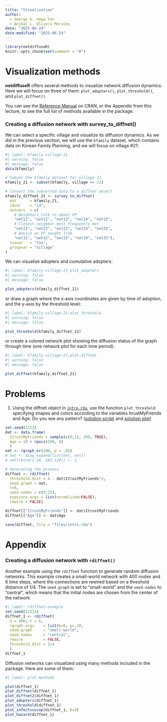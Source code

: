 ```yaml
---
title: "Visualization"
author: 
  - George G. Vega Yon
  - Aníbal L. Olivera Morales
date: "2025-06-24"
date-modified: "2025-06-24"
---
```


```r
library(netdiffuseR)
knitr::opts_chunk$set(comment = "#")
```


# Visualization methods

__netdiffuseR__ offers several methods to visualize network diffusion dynamics. Here we will focus on three of them: `plot_adopters()`, `plot_threshold()`, and `plot_diffnet()`.

You can see the [Reference Manual](https://cran.r-project.org/web/packages/netdiffuseR/netdiffuseR.pdf) on CRAN, or the Appendix from this lecture, to see the full list of methods available in the package.

### Creating a diffusion network with survey_to_diffnet()

We can select a specific village and visualize its diffusion dynamics. As we did in the previous section, we will use the `kfamily` dataset, which contains data on Korean Family Planning, and we will focus on village #21:

```r
#| label: kfamily-village-21
#| warning: false
#| message: false
data(kfamily)

# Subset the kfamily dataset for village 21
kfamily_21 <- subset(kfamily, village == 21)

# Convert the subsetted data to a diffnet object
kfamily_diffnet_21 <- survey_to_diffnet(
  dat      = kfamily_21,
  idvar    = "id",
  netvars  = c(
    # Neighbors talk to about FP
    "net11", "net12", "net13", "net14", "net15", 
    # Closest neighbor most frequently met
    "net21", "net22", "net23", "net24", "net25", 
    # Advice on FP sought from 
    "net31", "net32", "net33", "net34", "net35"), 
  toavar   = "toa",
  groupvar = "village"
)
```

We can visualize adopters and cumulative adopters:

```r
#| label: kfamily-village-21-plot_adopters
#| warning: false
#| message: false

plot_adopters(kfamily_diffnet_21)
```

or draw a graph where the x-axis coordinates are given by time of adoption, and the y-axis by the threshold level:

```r
#| label: kfamily-village-21-plot_threshold
#| warning: false
#| message: false

plot_threshold(kfamily_diffnet_21)
```

or create a colored network plot showing the diffusion status of the graph through time (one network plot for each time period):

```r
#| label: kfamily-village-21-plot_diffnet
#| warning: false
#| message: false

plot_diffnet(kfamily_diffnet_21)
```

# Problems

1.  Using the diffnet object in [`intro.rda`](files/intro.rda), use the function `plot_threshold` specifying shapes and colors according to the variables ItrustMyFriends and Age. Do you see any pattern? (<a href="files/intro-solutions.r" target="_blank">solution script</a> and <a href="files/intro-solutions.png" target="_blank">solution plot</a>)

```r
set.seed(1252)
dat <- data.frame(
  ItrustMyFriends = sample(c(0,1), 200, TRUE),
  Age = 10 + rpois(200, 4)
  )
net <- rgraph_er(200, p = .05)
# net <- diag_expand(list(net, net))
# net[cbind(1:20, 101:120)] <- 1 

# Generating the process
diffnet <- rdiffnet(
  threshold.dist = 4 - dat$ItrustMyFriends*3,
  seed.graph = net,
  t=6,
  seed.nodes = c(9:25),
  exposure.args = list(normalized=FALSE),
  rewire = FALSE)

diffnet[["ItrustMyFriends"]] <- dat$ItrustMyFriends
diffnet[["Age"]] <- dat$Age

save(diffnet, file = "files/intro.rda")
```

# Appendix

### Creating a diffusion network with `rdiffnet()`

Another example using the `rdiffnet` function to generate random diffusion networks. This example creates a small-world network with 400 nodes and 6 time steps, where the connections are rewired based on a threshold distance of 1/4. The `seed.graph` is set to "small-world" and the `seed.nodes` to "central", which means that the initial nodes are chosen from the center of the network.


```r
#| label: rdiffnet-example
set.seed(12315)
diffnet_1 <- rdiffnet(
  n = 400, t = 6,
  rgraph.args    = list(k=6, p=.3),
  seed.graph     = "small-world",
  seed.nodes     = "central",
  rewire         = FALSE,
  threshold.dist = 1/4
  )
diffnet_1
```

Diffusion networks can visualized using many methods included in the package. Here are some of them:

```r
#| label: plot-methods

plot(diffnet_1)
plot_diffnet(diffnet_1)
plot_diffnet2(diffnet_1)
plot_adopters(diffnet_1)
plot_threshold(diffnet_1)
plot_infectsuscep(diffnet_1, K=2)
plot_hazard(diffnet_1)
```